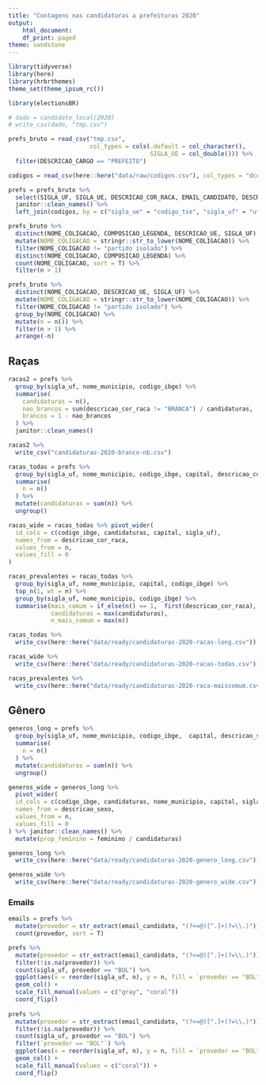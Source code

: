 ```yaml
---
title: "Contagens nas candidaturas a prefeituras 2020"
output:
    html_document:
    df_print: paged
theme: sandstone
---
```


```r
library(tidyverse)
library(here)
library(hrbrthemes)
theme_set(theme_ipsum_rc())

library(electionsBR)
```

```r
# dado = candidate_local(2020)
# write_csv(dado, "tmp.csv")
```


```r
prefs_bruto = read_csv("tmp.csv",
                       col_types = cols(.default = col_character(), 
                                        SIGLA_UE = col_double())) %>% 
  filter(DESCRICAO_CARGO == "PREFEITO") 

codigos = read_csv(here::here("data/raw/codigos.csv"), col_types = "dcccc")

prefs = prefs_bruto %>% 
  select(SIGLA_UF, SIGLA_UE, DESCRICAO_COR_RACA, EMAIL_CANDIDATO, DESCRICAO_SEXO) %>% 
  janitor::clean_names() %>% 
  left_join(codigos, by = c("sigla_ue" = "codigo_tse", "sigla_uf" = "uf")) 

```


```r
prefs_bruto %>% 
  distinct(NOME_COLIGACAO, COMPOSICAO_LEGENDA, DESCRICAO_UE, SIGLA_UF) %>% 
  mutate(NOME_COLIGACAO = stringr::str_to_lower(NOME_COLIGACAO)) %>% 
  filter(NOME_COLIGACAO != "partido isolado") %>%
  distinct(NOME_COLIGACAO, COMPOSICAO_LEGENDA) %>% 
  count(NOME_COLIGACAO, sort = T) %>% 
  filter(n > 1)

prefs_bruto %>% 
  distinct(NOME_COLIGACAO, DESCRICAO_UE, SIGLA_UF) %>% 
  mutate(NOME_COLIGACAO = stringr::str_to_lower(NOME_COLIGACAO)) %>% 
  filter(NOME_COLIGACAO != "partido isolado") %>% 
  group_by(NOME_COLIGACAO) %>% 
  mutate(n = n()) %>% 
  filter(n > 1) %>% 
  arrange(-n)
```

## Raças

```r
racas2 = prefs %>%
  group_by(sigla_uf, nome_municipio, codigo_ibge) %>%
  summarise(
    candidaturas = n(),
    nao_brancos = sum(descricao_cor_raca != "BRANCA") / candidaturas, 
    brancos = 1 - nao_brancos
  ) %>% 
  janitor::clean_names()

racas2 %>% 
  write_csv("candidaturas-2020-branco-nb.csv")
```

```r
racas_todas = prefs %>%
  group_by(sigla_uf, nome_municipio, codigo_ibge, capital, descricao_cor_raca) %>%
  summarise(
    n = n()
  ) %>% 
  mutate(candidaturas = sum(n)) %>% 
  ungroup()

racas_wide = racas_todas %>% pivot_wider(
  id_cols = c(codigo_ibge, candidaturas, capital, sigla_uf), 
  names_from = descricao_cor_raca, 
  values_from = n, 
  values_fill = 0
)

racas_prevalentes = racas_todas %>% 
  group_by(sigla_uf, nome_municipio, capital, codigo_ibge) %>% 
  top_n(1, wt = n) %>% 
  group_by(sigla_uf, nome_municipio, codigo_ibge) %>% 
  summarise(mais_comum = if_else(n() == 1,  first(descricao_cor_raca), "VÁRIAS"), 
            candidaturas = max(candidaturas), 
            n_mais_comum = max(n))

racas_todas %>% 
  write_csv(here::here("data/ready/candidaturas-2020-racas-long.csv"))

racas_wide %>% 
  write_csv(here::here("data/ready/candidaturas-2020-racas-todas.csv"))

racas_prevalentes %>% 
  write_csv(here::here("data/ready/candidaturas-2020-raca-maiscomum.csv"))
```


## Gênero

```r
generos_long = prefs %>%
  group_by(sigla_uf, nome_municipio, codigo_ibge,  capital, descricao_sexo) %>%
  summarise(
    n = n()
  ) %>% 
  mutate(candidaturas = sum(n)) %>% 
  ungroup()

generos_wide = generos_long %>% 
  pivot_wider(
  id_cols = c(codigo_ibge, candidaturas, nome_municipio, capital, sigla_uf), 
  names_from = descricao_sexo, 
  values_from = n, 
  values_fill = 0
) %>% janitor::clean_names() %>% 
  mutate(prop_feminino = feminino / candidaturas)

generos_long %>% 
  write_csv(here::here("data/ready/candidaturas-2020-genero_long.csv"))

generos_wide %>% 
  write_csv(here::here("data/ready/candidaturas-2020-genero_wide.csv"))

```


### Emails

```r
emails = prefs %>% 
  mutate(provedor = str_extract(email_candidato, "(?<=@)[^.]+(?=\\.)")) %>% 
  count(provedor, sort = T)
```


```r
prefs %>% 
  mutate(provedor = str_extract(email_candidato, "(?<=@)[^.]+(?=\\.)")) %>% 
  filter(!is.na(provedor)) %>% 
  count(sigla_uf, provedor == "BOL") %>% 
  ggplot(aes(x = reorder(sigla_uf, n), y = n, fill = `provedor == "BOL"`)) + 
  geom_col() + 
  scale_fill_manual(values = c("gray", "coral"))
  coord_flip()
  
prefs %>% 
  mutate(provedor = str_extract(email_candidato, "(?<=@)[^.]+(?=\\.)")) %>% 
  filter(!is.na(provedor)) %>% 
  count(sigla_uf, provedor == "BOL") %>% 
  filter(`provedor == "BOL"`) %>% 
  ggplot(aes(x = reorder(sigla_uf, n), y = n, fill = `provedor == "BOL"`)) + 
  geom_col() + 
  scale_fill_manual(values = c("coral")) + 
  coord_flip()
```

